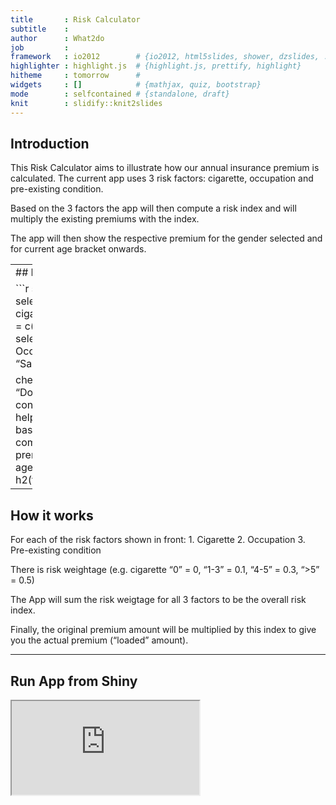 ```yaml
---
title       : Risk Calculator
subtitle    : 
author      : What2do
job         : 
framework   : io2012        # {io2012, html5slides, shower, dzslides, ...}
highlighter : highlight.js  # {highlight.js, prettify, highlight}
hitheme     : tomorrow      # 
widgets     : []            # {mathjax, quiz, bootstrap}
mode        : selfcontained # {standalone, draft}
knit        : slidify::knit2slides
---
```

## Introduction

This Risk Calculator aims to illustrate how our annual insurance premium is calculated.
The current app uses 3 risk factors: cigarette, occupation and pre-existing condition.

Based on the 3 factors the app will then compute a risk index and will multiply the existing premiums with the index.

The app will then show the respective premium for the gender selected and for current age bracket onwards.

--- 
## Inputs used to calculate your risk

```r
slidifyUI(
  sidebarPanel(
        selectInput("cigarette", "Number of cigarette you smoke a day:", 
                    choices = c("0", "1-3", "4-5", ">5")),
        br(),        
        selectInput("occupation", "Your Occupation:", 
                    choices = c("Office", "Sales", "Construction")),
        br(),        

        checkboxInput("preexistingcondition", 
                      "Do you have any pre-existing condition?", value = FALSE),
        br(),        
        helpText("Note: The calculator will base on the inputs provided above to compute a risk index and work out the premium rates to pay from the current age band onwards.")
    ),
  mainPanel(
      h2(textOutput("displayname"))
  )
)
```

---

## How it works

For each of the risk factors shown in front:
1. Cigarette
2. Occupation
3. Pre-existing condition

There is risk weightage (e.g. cigarette "0" = 0, "1-3" = 0.1, "4-5" = 0.3, ">5" = 0.5)  

The App will sum the risk weigtage for all 3 factors to be the overall risk index.

Finally, the original premium amount will be multiplied by this index to give you the actual premium ("loaded" amount).

---
## Run App from Shiny

<iframe src="http://what2do.shinyapps.io/riskcalculator2"></iframe>




